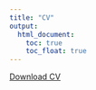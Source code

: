```yaml
---
title: "CV"
output: 
  html_document:
    toc: true
    toc_float: true
---
```


[Download CV](pics/ZIYU ZHOU_cv_10282024.pdf)
